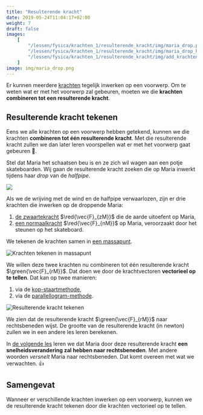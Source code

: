 ```yaml
---
title: "Resulterende kracht"
date: 2019-05-24T11:04:17+02:00
weight: 7
draft: false
images:
    [
        "/lessen/fysica/krachten_1/resulterende_kracht/img/maria_drop.png",
        "/lessen/fysica/krachten_1/resulterende_kracht/img/maria_drop_krachten.png",
        "/lessen/fysica/krachten_1/resulterende_kracht/img/add_krachten.png",
    ]
image: img/maria_drop.png
---
```


Er kunnen meerdere [krachten](intro) tegelijk inwerken op een voorwerp. Om
te weten wat er met het voorwerp zal gebeuren, moeten we die **krachten
combineren tot een resulterende kracht**.

## Resulterende kracht tekenen

Eens we alle krachten op een voorwerp hebben getekend, kunnen we die krachten
**combineren tot één resulterende kracht**. Met die resulterende kracht zullen
we dan later leren voorspellen wat er met het voorwerp gaat gebeuren 🔮.

Stel dat Maria het schaatsen beu is en ze zich wil wagen aan een potje
skateboarden. Wij gaan de resulterende kracht zoeken die op Maria inwerkt
tijdens haar _drop_ van de _halfpipe_.

![](img/maria_drop.png)

Als we de wrijving met de wind en de halfpipe verwaarlozen, zijn er drie
krachten die inwerken op de droppende Maria:

1. [de zwaartekracht](zwaartekracht) $\red{\vec{F}_{zM}}$ die de aarde uitoefent
   op Maria,
2. [een normaalkracht](normaalkracht_en_gewicht) $\red{\vec{F}_{nM}}$ op Maria, veroorzaakt door
   het steunen op het skateboard.

We tekenen de krachten samen in [een
massapunt](kracht_op_voorwerp/#leg-alle-krachten-samen-in-een-massapunt).

![Krachten tekenen in massapunt](img/maria_drop_krachten.png)

We willen deze twee krachten nu combineren tot één resulterende kracht
$\green{\vec{F}_{rM}}$. Dat doen we door de krachtvectoren **vectorieel op te tellen**.
Dat kan op twee manieren:

1. via de
   [kop-staartmethode](../../wiskunde/vector_1/grafisch_optellen/#kop-staartmethode),
2. via de [parallellogram-methode](../../wiskunde/vector_1/grafisch_optellen/#parallellogram-methode).

![Resulterende kracht tekenen](img/add_krachten.png)

We zien dat de resulterende kracht $\green{\vec{F}_{rM}}$ naar rechtsbeneden wijst.
De grootte van de resulterende kracht <Mute>(in newton)</Mute> zullen we in een
andere les leren berekenen.

In [de volgende les](snelheidsverandering) leren we dat Maria door deze
resulterende kracht **een snelheidsverandering zal hebben naar rechtsbeneden**.
Met andere woorden _versnelt_ Maria naar rechtsbeneden. Dat komt overeen met wat
we verwachten. 👍

## Samengevat

<Attention title="Resulterende kracht tekenen">

Wanneer er verschillende krachten inwerken op een voorwerp, kunnen we de
resulterende kracht tekenen door die krachten vectorieel op te tellen.

</Attention>
